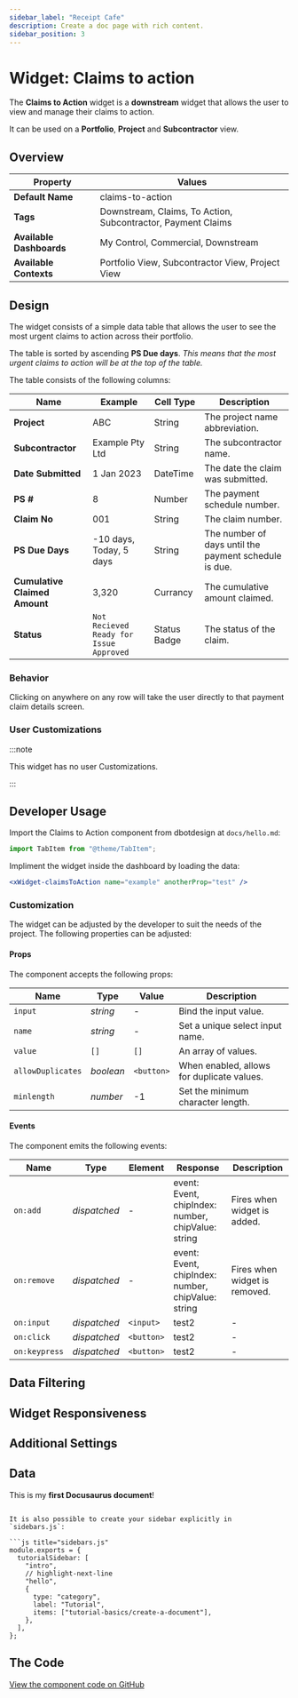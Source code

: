```yaml
---
sidebar_label: "Receipt Cafe"
description: Create a doc page with rich content.
sidebar_position: 3
---
```


# Widget: Claims to action

The **Claims to Action** widget is a **downstream** widget that allows the user to view and manage their claims to action.

It can be used on a **Portfolio**, **Project** and **Subcontractor** view.

## Overview

| Property                 | Values                                                       |
| ------------------------ | ------------------------------------------------------------ |
| **Default Name**         | claims-to-action                                             |
| **Tags**                 | Downstream, Claims, To Action, Subcontractor, Payment Claims |
| **Available Dashboards** | My Control, Commercial, Downstream                           |
| **Available Contexts**   | Portfolio View, Subcontractor View, Project View             |

## Design

The widget consists of a simple data table that allows the user to see the most urgent claims to action across their portfolio.

The table is sorted by ascending **PS Due days**. _This means that the most urgent claims to action will be at the top of the table._

The table consists of the following columns:

| Name                          | Example                                     | Cell Type    | Description                                           |
| ----------------------------- | ------------------------------------------- | ------------ | ----------------------------------------------------- |
| **Project**                   | ABC                                         | String       | The project name abbreviation.                        |
| **Subcontractor**             | Example Pty Ltd                             | String       | The subcontractor name.                               |
| **Date Submitted**            | 1 Jan 2023                                  | DateTime     | The date the claim was submitted.                     |
| **PS #**                      | 8                                           | Number       | The payment schedule number.                          |
| **Claim No**                  | 001                                         | String       | The claim number.                                     |
| **PS Due Days**               | -10 days, Today, 5 days                     | String       | The number of days until the payment schedule is due. |
| **Cumulative Claimed Amount** | 3,320                                       | Currancy     | The cumulative amount claimed.                        |
| **Status**                    | `Not Recieved` `Ready for Issue` `Approved` | Status Badge | The status of the claim.                              |

### Behavior

Clicking on anywhere on any row will take the user directly to that payment claim details screen.

### User Customizations

:::note

This widget has no user Customizations.

:::

## Developer Usage

Import the Claims to Action component from dbotdesign at `docs/hello.md`:

```jsx
import TabItem from "@theme/TabItem";
```

Impliment the widget inside the dashboard by loading the data:

```jsx
<xWidget-claimsToAction name="example" anotherProp="test" />
```

### Customization

The widget can be adjusted by the developer to suit the needs of the project. The following properties can be adjusted:

#### Props

The component accepts the following props:

| Name              | Type      | Value      | Description                                |
| ----------------- | --------- | ---------- | ------------------------------------------ |
| `input`           | _string_  | -          | Bind the input value.                      |
| `name`            | _string_  | -          | Set a unique select input name.            |
| `value`           | `[]`      | `[]`       | An array of values.                        |
| `allowDuplicates` | _boolean_ | `<button>` | When enabled, allows for duplicate values. |
| `minlength`       | _number_  | -1         | Set the minimum character length.          |

#### Events

The component emits the following events:

| Name          | Type         | Element    | Response                                           | Description                   |
| ------------- | ------------ | ---------- | -------------------------------------------------- | ----------------------------- |
| `on:add`      | _dispatched_ | -          | event: Event, chipIndex: number, chipValue: string | Fires when widget is added.   |
| `on:remove`   | _dispatched_ | -          | event: Event, chipIndex: number, chipValue: string | Fires when widget is removed. |
| `on:input`    | _dispatched_ | `<input>`  | test2                                              | -                             |
| `on:click`    | _dispatched_ | `<button>` | test2                                              | -                             |
| `on:keypress` | _dispatched_ | `<button>` | test2                                              | -                             |

<div
  style={{
    marginBottom: "120px",
  }}></div>

## Data Filtering

## Widget Responsiveness

## Additional Settings

## Data

This is my **first Docusaurus document**!

````

It is also possible to create your sidebar explicitly in `sidebars.js`:

```js title="sidebars.js"
module.exports = {
  tutorialSidebar: [
    "intro",
    // highlight-next-line
    "hello",
    {
      type: "category",
      label: "Tutorial",
      items: ["tutorial-basics/create-a-document"],
    },
  ],
};
````

## The Code

[View the component code on GitHub](https://github.com/redmarble)
